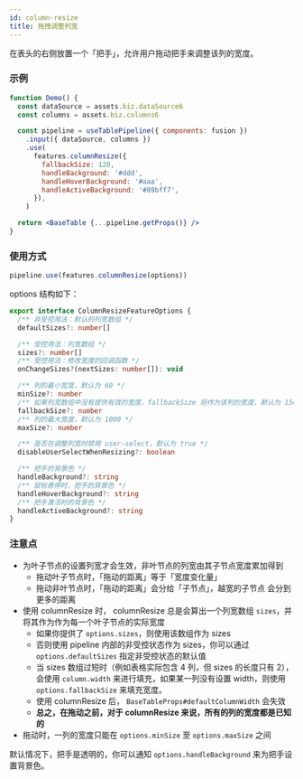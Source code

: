 ```yaml
---
id: column-resize
title: 拖拽调整列宽
---
```


在表头的右侧放置一个「把手」，允许用户拖动把手来调整该列的宽度。

### 示例

```jsx live
function Demo() {
  const dataSource = assets.biz.dataSource6
  const columns = assets.biz.columns6

  const pipeline = useTablePipeline({ components: fusion })
    .input({ dataSource, columns })
    .use(
      features.columnResize({
        fallbackSize: 120,
        handleBackground: '#ddd',
        handleHoverBackground: '#aaa',
        handleActiveBackground: '#89bff7',
      }),
    )

  return <BaseTable {...pipeline.getProps()} />
}
```

### 使用方式

```jsx
pipeline.use(features.columnResize(options))
```

options 结构如下：

```ts
export interface ColumnResizeFeatureOptions {
  /** 非受控用法：默认的列宽数组 */
  defaultSizes?: number[]

  /** 受控用法：列宽数组 */
  sizes?: number[]
  /** 受控用法：修改宽度的回调函数 */
  onChangeSizes?(nextSizes: number[]): void

  /** 列的最小宽度，默认为 60 */
  minSize?: number
  /** 如果列宽数组中没有提供有效的宽度，fallbackSize 将作为该列的宽度，默认为 150 */
  fallbackSize?: number
  /** 列的最大宽度，默认为 1000 */
  maxSize?: number

  /** 是否在调整列宽时禁用 user-select，默认为 true */
  disableUserSelectWhenResizing?: boolean

  /** 把手的背景色 */
  handleBackground?: string
  /** 鼠标悬停时，把手的背景色 */
  handleHoverBackground?: string
  /** 把手激活时的背景色 */
  handleActiveBackground?: string
}
```

### 注意点

- 为叶子节点的设置列宽才会生效，非叶节点的列宽由其子节点宽度累加得到
  - 拖动叶子节点时，「拖动的距离」等于「宽度变化量」
  - 拖动非叶节点时，「拖动的距离」会分给「子节点」，越宽的子节点 会分到更多的距离
- 使用 columnResize 时， columnResize 总是会算出一个列宽数组 `sizes`，并将其作为作为每一个叶子节点的实际宽度
  - 如果你提供了 `options.sizes`，则使用该数组作为 sizes
  - 否则使用 pipeline 内部的非受控状态作为 sizes，你可以通过 `options.defaultSizes` 指定非受控状态的默认值
  - 当 sizes 数组过短时（例如表格实际包含 4 列，但 sizes 的长度只有 2），会使用 `column.width` 来进行填充，如果某一列没有设置 width，则使用 `options.fallbackSize` 来填充宽度。
  - 使用 columnResize 后， `BaseTableProps#defaultColumnWidth` 会失效
  - **总之，在拖动之前，对于 columnResize 来说，所有的列的宽度都是已知的**
- 拖动时，一列的宽度只能在 `options.minSize` 至 `options.maxSize` 之间

默认情况下，把手是透明的，你可以通知 `options.handleBackground` 来为把手设置背景色。
